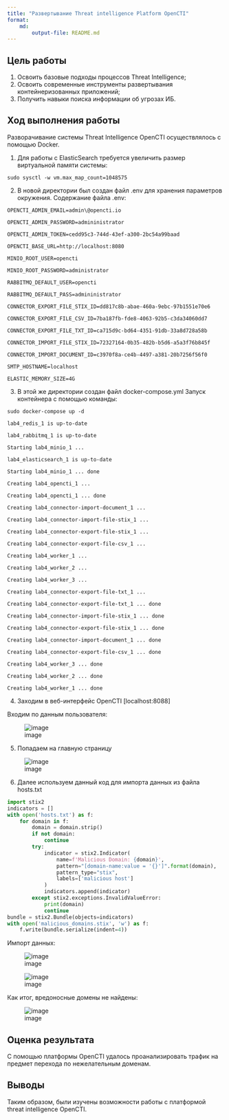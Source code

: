 ---
title: "Развертывание Threat intelligence Platform OpenCTI"
format: 
    md:
        output-file: README.md
---
## Цель работы

1. Освоить базовые подходы процессов Threat Intelligence;
2. Освоить современные инструменты развертывания контейнеризованных приложений;
3. Получить навыки поиска информации об угрозах ИБ.

## Ход выполнения работы

Разворачивание системы Threat Intelligence OpenCTI осуществлялось с помощью Docker.

1. Для работы с ElasticSearch требуется увеличить размер виртуальной памяти системы:
```
sudo sysctl -w vm.max_map_count=1048575
```

2. В новой директории был создан файл .env для хранения параметров окружения.
Содержание файла .env:
```
OPENCTI_ADMIN_EMAIL=admin\@opencti.io

OPENCTI_ADMIN_PASSWORD=admininistrator

OPENCTI_ADMIN_TOKEN=cedd95c3-744d-43ef-a300-2bc54a99baad

OPENCTI_BASE_URL=http://localhost:8080

MINIO_ROOT_USER=opencti

MINIO_ROOT_PASSWORD=administrator

RABBITMQ_DEFAULT_USER=opencti

RABBITMQ_DEFAULT_PASS=admininistrator

CONNECTOR_EXPORT_FILE_STIX_ID=dd817c8b-abae-460a-9ebc-97b1551e70e6

CONNECTOR_EXPORT_FILE_CSV_ID=7ba187fb-fde8-4063-92b5-c3da34060dd7

CONNECTOR_EXPORT_FILE_TXT_ID=ca715d9c-bd64-4351-91db-33a8d728a58b

CONNECTOR_IMPORT_FILE_STIX_ID=72327164-0b35-482b-b5d6-a5a3f76b845f

CONNECTOR_IMPORT_DOCUMENT_ID=c3970f8a-ce4b-4497-a381-20b7256f56f0

SMTP_HOSTNAME=localhost

ELASTIC_MEMORY_SIZE=4G
```         

3. В этой же директории создан файл docker-compose.yml
Запуск контейнера с помощью команды:
```
sudo docker-compose up -d

lab4_redis_1 is up-to-date

lab4_rabbitmq_1 is up-to-date

Starting lab4_minio_1 ...

lab4_elasticsearch_1 is up-to-date

Starting lab4_minio_1 ... done

Creating lab4_opencti_1 ...

Creating lab4_opencti_1 ... done

Creating lab4_connector-import-document_1 ...

Creating lab4_connector-import-file-stix_1 ...

Creating lab4_connector-export-file-stix_1 ...

Creating lab4_connector-export-file-csv_1 ...

Creating lab4_worker_1 ...

Creating lab4_worker_2 ...

Creating lab4_worker_3 ...

Creating lab4_connector-export-file-txt_1 ...

Creating lab4_connector-export-file-txt_1 ... done

Creating lab4_connector-import-file-stix_1 ... done

Creating lab4_connector-export-file-stix_1 ... done

Creating lab4_connector-import-document_1 ... done

Creating lab4_connector-export-file-csv_1 ... done

Creating lab4_worker_3 ... done

Creating lab4_worker_2 ... done

Creating lab4_worker_1 ... done
``` 

4.  Заходим в веб-интерфейс OpenCTI [localhost:8088]

Входим по данным пользователя:

![image](https://github.com/MoonFlower18/threat_hunting/blob/main/Prak_4/%D0%A1%D0%BA%D1%80%D0%B8%D0%BD%D1%88%D0%BE%D1%82%D1%8B/1.png)

5. Попадаем на главную страницу

![image](https://github.com/MoonFlower18/threat_hunting/blob/main/Prak_4/%D0%A1%D0%BA%D1%80%D0%B8%D0%BD%D1%88%D0%BE%D1%82%D1%8B/2.png)

6. Далее используем данный код для импорта данных из файла hosts.txt

```{python}
import stix2
indicators = []
with open('hosts.txt') as f:
    for domain in f:
        domain = domain.strip()
        if not domain:
            continue
        try:
            indicator = stix2.Indicator(
                name=f'Malicious Domain: {domain}',
                pattern="[domain-name:value = '{}']".format(domain),
                pattern_type="stix",
                labels=['malicious host']
            )
            indicators.append(indicator)
        except stix2.exceptions.InvalidValueError:
            print(domain)
            continue
bundle = stix2.Bundle(objects=indicators)
with open('malicious_domains.stix', 'w') as f:
    f.write(bundle.serialize(indent=4))
```

Импорт данных:

![image](https://github.com/MoonFlower18/threat_hunting/blob/main/Prak_4/%D0%A1%D0%BA%D1%80%D0%B8%D0%BD%D1%88%D0%BE%D1%82%D1%8B/3.png)

![image](https://github.com/MoonFlower18/threat_hunting/blob/main/Prak_4/%D0%A1%D0%BA%D1%80%D0%B8%D0%BD%D1%88%D0%BE%D1%82%D1%8B/4.png)

Как итог, вредоносные домены не найдены:

![image](https://github.com/MoonFlower18/threat_hunting/blob/main/Prak_4/%D0%A1%D0%BA%D1%80%D0%B8%D0%BD%D1%88%D0%BE%D1%82%D1%8B/5.png)

## Оценка результата

С помощью платформы OpenCTI удалось проанализировать трафик на предмет перехода по нежелательным доменам.

## Выводы

Таким образом, были изучены возможности работы с платформой threat intelligence OpenCTI.
